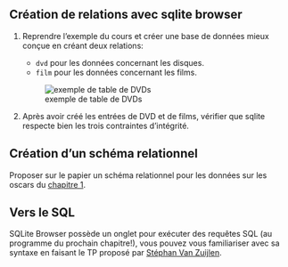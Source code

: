 ## Création de relations avec sqlite browser

1. Reprendre l'exemple du cours et créer une base de données mieux conçue en créant deux relations:

   - `dvd` pour les données concernant les disques.
   - `film` pour les données concernant les films.
   
   ![exemple de table de DVDs](../../images/table-univ-orleans.png)

2. Après avoir créé les entrées de DVD et de films, vérifier que sqlite respecte bien les trois
   contraintes d'intégrité.

## Création d'un schéma relationnel

Proposer sur le papier un schéma relationnel pour les données sur les oscars du
[chapitre 1](/tg/nsi/2-bases-de-donnees/1-les-bases-de-donnees-relationnelles/#motivations).

## Vers le SQL

SQLite Browser possède un onglet pour exécuter des requêtes SQL (au programme du prochain
chapitre!), vous pouvez vous familiariser avec sa syntaxe en faisant le TP proposé par [Stéphan Van
Zuijlen](https://isn-icn-ljm.pagesperso-orange.fr/NSI-TLE/res/media_TD2.eWeb/co/module_cours_exos_creation_base.html).




